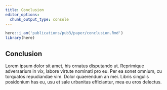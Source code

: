 ```yaml
---
title: Conclusion
editor_options:
  chunk_output_type: console
---
```


```r
here::i_am('publications/pub3/paper/conclusion.Rmd')
library(here)
```

## Conclusion

Lorem ipsum dolor sit amet, his ornatus disputando ut.
Reprimique adversarium in vix, labore virtute nominati pro eu.
Per ea sonet omnium, cu torquatos repudiandae vim. Dolor quaerendum an mei.
Libris singulis posidonium has eu, usu et sale urbanitas efficiantur, mea eu eros delectus.
